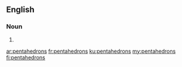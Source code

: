==English==

===Noun===
{{head|en|plural}}

# {{plural of|pentahedron|lang=en}}

[[ar:pentahedrons]]
[[fr:pentahedrons]]
[[ku:pentahedrons]]
[[my:pentahedrons]]
[[fi:pentahedrons]]